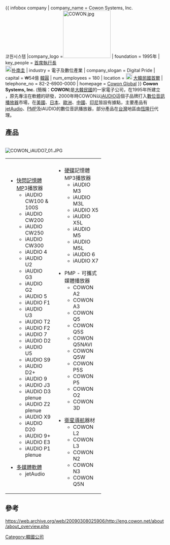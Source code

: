 {{ infobox company
| company_name = Cowon Systems, Inc.<br />코원시스템
|company_logo     =[[File:COWON.jpg|150px]]
| foundation       = 1995年
| key_people     = [[首席執行長|首席執行長]]<br />[[File:Flag_of_South_Korea.svg|20px]][[朴南圭|朴南圭]]
| industry = 電子及數位產業
| company_slogan = Digital Pride
| capital = ₩54億 [[韓圓|韓圓]]
| num_employees = 180
| location = [[File:Flag_of_South_Korea.svg|20px]] [[大韓民國|大韓民國]][[首爾|首爾]]
| telephone_no = 82-2-6900-0000
| homepage = [http://www.cowonglobal.com/ Cowon Global]
}}
'''Cowon Systems, Inc.''' (簡稱：'''COWON''')是[[大韓民國|大韓民國]]的一家電子公司，在1995年所建立
，原先專注在軟體的研發，2000年時COWON以[[iAUDIO|iAUDIO]]這個子品牌打入[[數位音訊播放器|數位音訊播放器]]市場，在[[美國|美國]]、[[日本|日本]]、[[歐洲|歐洲]]、[[中國|中國]]、[[印尼|印尼]]皆設有據點，主要產品有[[jetAudio|jetAudio]]、[[可攜式媒體播放器|PMP]]及iAUDIO的數位音訊播放器，部分產品在[[台灣|台灣]]地區由[[恆隆行|恆隆行]]代理。

== 產品 ==
<br/>
[[File:COWON_iAUDO7_01.JPG|right]]
{| border="0" cellpadding="10" width="60%"
|----- valign="top"
| width="50%" | ||width="50%" |
|-----
| valign="top" |
*[[快閃記憶體|快閃記憶體]]MP3播放器
** iAUDIO CW100 & 100S
** iAUDIO CW200
** iAUDIO CW250
** iAUDIO CW300
** iAUDIO 4
** iAUDIO U2
** iAUDIO G3
** iAUDIO G2
** iAUDIO 5
** iAUDIO F1
** iAUDIO U3
** iAUDIO T2
** iAUDIO F2
** iAUDIO 7
** iAUDIO D2
** iAUDIO U5
** iAUDIO S9
** iAUDIO D2+
** iAUDIO 9
** iAUDIO J3
** iAUDIO D3 plenue
** iAUDIO Z2 plenue
** iAUDIO X9
** iAUDIO D20
** iAUDIO 9+
** iAUDIO E3
** iAUDIO P1 plenue

*[[多媒體|多媒體]][[軟體|軟體]]
** jetAudio

| valign="top" |
*[[硬碟|硬碟]]記憶體MP3播放器
** iAUDIO M3
** iAUDIO M3L
** iAUDIO X5
** iAUDIO X5L
** iAUDIO M5
** iAUDIO M5L
** iAUDIO 6
** iAUDIO X7

*PMP - 可攜式媒體播放器
** COWON A2
** COWON A3
** COWON Q5
** COWON Q5S
** COWON Q5NAVI
** COWON Q5W
** COWON P5S
** COWON P5
** COWON O2
** COWON 3D 

*[[衛星導航|衛星導航]]器材
** COWON L2
** COWON L3
** COWON N2
** COWON N3
** COWON Q5N

|}

== 參考 ==
https://web.archive.org/web/20090308025906/http://eng.cowon.net/about/about_overview.php

{{公司小作品}}
[[Category:韓國公司|Category:韓國公司]]